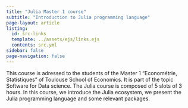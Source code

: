 ```yaml
---
title: "Julia Master 1 course"
subtitle: "Introduction to Julia programming language"
page-layout: article
listing:
  id: src-links
  template: ../assets/ejs/links.ejs
  contents: src.yml
sidebar: false 
page-navigation: false
---
```


This course is adressed to the students of the Master 1 "Econométrie, Statistiques" of Toulouse School of Economics. 
It is part of the topic Software for Data science. The Julia course is composed of 5 slots of 3 hours. 
In this course, we introduce the Julia ecosystem, we present the Julia programming language and some relevant packages.

::: {#src-links .column-screen-inset-right style="max-width: 850px;"}
:::
